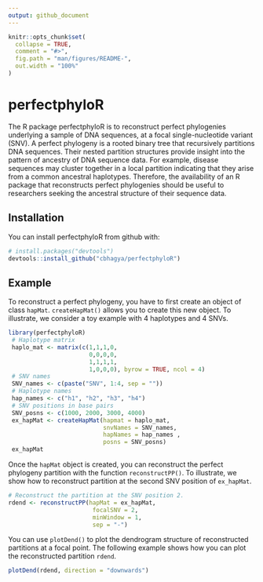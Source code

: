 ```yaml
---
output: github_document
---
```


<!-- README.md is generated from README.Rmd. Please edit that file -->

```r
knitr::opts_chunk$set(
  collapse = TRUE,
  comment = "#>",
  fig.path = "man/figures/README-",
  out.width = "100%"
)
```
# perfectphyloR

The R package perfectphyloR is to reconstruct perfect phylogenies underlying a sample of DNA sequences, at a focal single-nucleotide variant (SNV). A perfect phylogeny is a rooted binary tree that recursively partitions DNA sequences. Their nested partition structures provide insight into the pattern of ancestry of DNA sequence data. For example, disease sequences may cluster together in a local partition indicating that they arise from a common ancestral haplotypes. Therefore, the availability of an R package that reconstructs perfect phylogenies should be useful to researchers seeking the ancestral structure of their sequence data. 


## Installation

You can install perfectphyloR from github with:

```r

# install.packages("devtools")
devtools::install_github("cbhagya/perfectphyloR")

```




## Example

To reconstruct a perfect phylogeny, you have to first create an object of class `hapMat`.
`createHapMat()` allows you to create this new object. To illustrate, we consider a toy example with 4 haplotypes and 4 SNVs.

```r
library(perfectphyloR)
 # Haplotype matrix
 haplo_mat <- matrix(c(1,1,1,0,
                       0,0,0,0,
                       1,1,1,1,
                       1,0,0,0), byrow = TRUE, ncol = 4)
 # SNV names
 SNV_names <- c(paste("SNV", 1:4, sep = ""))
 # Haplotype names
 hap_names <- c("h1", "h2", "h3", "h4")
 # SNV positions in base pairs
 SNV_posns <- c(1000, 2000, 3000, 4000)
 ex_hapMat <- createHapMat(hapmat = haplo_mat,
                           snvNames = SNV_names,
                           hapNames = hap_names ,
                           posns = SNV_posns)
 ex_hapMat
```

Once the `hapMat` object is created, you can reconstruct the perfect phylogeny partition with the function
`reconstructPP()`. To illustrate, we show how to reconstruct partition at the second SNV position of `ex_hapMat`.

```r
# Reconstruct the partition at the SNV position 2.
rdend <- reconstructPP(hapMat = ex_hapMat,
                        focalSNV = 2,
                        minWindow = 1,
                        sep = "-")
```

You can use `plotDend()` to plot the dendrogram structure of reconstructed partitions at a focal point. The 
following example shows how you can plot the reconstructed partition `rdend`.

```r
plotDend(rdend, direction = "downwards")
```
